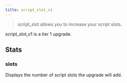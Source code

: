 ```yaml
---
title: script_slot_v1
---
```


> script_slot allows you to increase your script slots.

script_slot_v1 is a tier 1 upgrade.

## Stats

### slots

Displays the number of script slots the upgrade will add.
